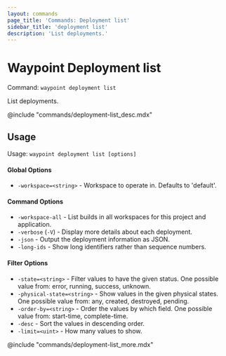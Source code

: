 ```yaml
---
layout: commands
page_title: 'Commands: Deployment list'
sidebar_title: 'deployment list'
description: 'List deployments.'
---
```


# Waypoint Deployment list

Command: `waypoint deployment list`

List deployments.

@include "commands/deployment-list_desc.mdx"

## Usage

Usage: `waypoint deployment list [options]`

#### Global Options

- `-workspace=<string>` - Workspace to operate in. Defaults to 'default'.

#### Command Options

- `-workspace-all` - List builds in all workspaces for this project and application.
- `-verbose` (`-V`) - Display more details about each deployment.
- `-json` - Output the deployment information as JSON.
- `-long-ids` - Show long identifiers rather than sequence numbers.

#### Filter Options

- `-state=<string>` - Filter values to have the given status. One possible value from: error, running, success, unknown.
- `-physical-state=<string>` - Show values in the given physical states. One possible value from: any, created, destroyed, pending.
- `-order-by=<string>` - Order the values by which field. One possible value from: start-time, complete-time.
- `-desc` - Sort the values in descending order.
- `-limit=<uint>` - How many values to show.

@include "commands/deployment-list_more.mdx"
